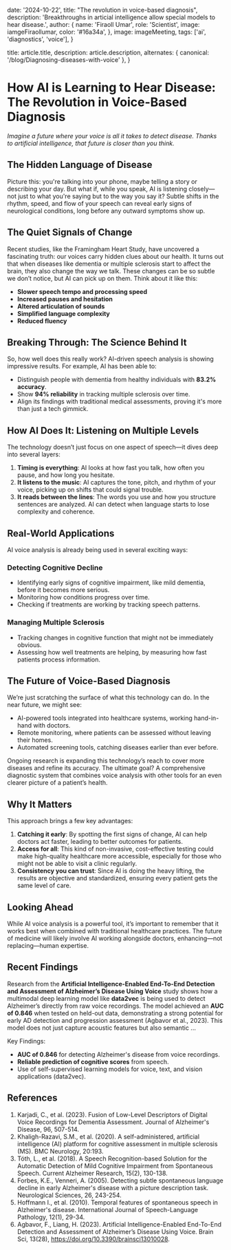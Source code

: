
  date: '2024-10-22',
  title: "The revolution in voice-based diagnosis",
  description:
    'Breakthroughs in articial intelligence allow special models to hear disease.',
  author: {
    name: 'Firaoll Umar',
    role: 'Scientist',
    image: iamgeFiraollumar,
    color: '#16a34a',
  },
  image: imageMeeting,
  tags: ['ai', 'diagnostics', 'voice'],
}

  title: article.title,
  description: article.description,
  alternates: { canonical: '/blog/Diagnosing-diseases-with-voice' },
}

# How AI is Learning to Hear Disease: The Revolution in Voice-Based Diagnosis

*Imagine a future where your voice is all it takes to detect disease. Thanks to artificial intelligence, that future is closer than you think.*

## The Hidden Language of Disease

Picture this: you're talking into your phone, maybe telling a story or describing your day. But what if, while you speak, AI is listening closely—not just to what you're saying but to the way you say it? Subtle shifts in the rhythm, speed, and flow of your speech can reveal early signs of neurological conditions, long before any outward symptoms show up.

## The Quiet Signals of Change

Recent studies, like the Framingham Heart Study, have uncovered a fascinating truth: our voices carry hidden clues about our health. It turns out that when diseases like dementia or multiple sclerosis start to affect the brain, they also change the way we talk. These changes can be so subtle we don’t notice, but AI can pick up on them. Think about it like this:

- **Slower speech tempo and processing speed**
- **Increased pauses and hesitation**
- **Altered articulation of sounds**
- **Simplified language complexity**
- **Reduced fluency**

## Breaking Through: The Science Behind It

So, how well does this really work? AI-driven speech analysis is showing impressive results. For example, AI has been able to:

- Distinguish people with dementia from healthy individuals with **83.2% accuracy**.
- Show **94% reliability** in tracking multiple sclerosis over time.
- Align its findings with traditional medical assessments, proving it's more than just a tech gimmick.

## How AI Does It: Listening on Multiple Levels

The technology doesn’t just focus on one aspect of speech—it dives deep into several layers:

1. **Timing is everything**: AI looks at how fast you talk, how often you pause, and how long you hesitate.
2. **It listens to the music**: AI captures the tone, pitch, and rhythm of your voice, picking up on shifts that could signal trouble.
3. **It reads between the lines**: The words you use and how you structure sentences are analyzed. AI can detect when language starts to lose complexity and coherence.

## Real-World Applications

AI voice analysis is already being used in several exciting ways:

### Detecting Cognitive Decline
- Identifying early signs of cognitive impairment, like mild dementia, before it becomes more serious.
- Monitoring how conditions progress over time.
- Checking if treatments are working by tracking speech patterns.

### Managing Multiple Sclerosis
- Tracking changes in cognitive function that might not be immediately obvious.
- Assessing how well treatments are helping, by measuring how fast patients process information.

## The Future of Voice-Based Diagnosis

We’re just scratching the surface of what this technology can do. In the near future, we might see:

- AI-powered tools integrated into healthcare systems, working hand-in-hand with doctors.
- Remote monitoring, where patients can be assessed without leaving their homes.
- Automated screening tools, catching diseases earlier than ever before.

Ongoing research is expanding this technology’s reach to cover more diseases and refine its accuracy. The ultimate goal? A comprehensive diagnostic system that combines voice analysis with other tools for an even clearer picture of a patient’s health.

## Why It Matters

This approach brings a few key advantages:

1. **Catching it early**: By spotting the first signs of change, AI can help doctors act faster, leading to better outcomes for patients.
2. **Access for all**: This kind of non-invasive, cost-effective testing could make high-quality healthcare more accessible, especially for those who might not be able to visit a clinic regularly.
3. **Consistency you can trust**: Since AI is doing the heavy lifting, the results are objective and standardized, ensuring every patient gets the same level of care.

## Looking Ahead

While AI voice analysis is a powerful tool, it’s important to remember that it works best when combined with traditional healthcare practices. The future of medicine will likely involve AI working alongside doctors, enhancing—not replacing—human expertise.

## Recent Findings

Research from the **Artificial Intelligence-Enabled End-To-End Detection and Assessment of Alzheimer’s Disease Using Voice** study shows how a multimodal deep learning model like **data2vec** is being used to detect Alzheimer’s directly from raw voice recordings. The model achieved an **AUC of 0.846** when tested on held-out data, demonstrating a strong potential for early AD detection and progression assessment (Agbavor et al., 2023). This model does not just capture acoustic features but also semantic ...

Key Findings:
- **AUC of 0.846** for detecting Alzheimer's disease from voice recordings.
- **Reliable prediction of cognitive scores** from speech.
- Use of self-supervised learning models for voice, text, and vision applications (data2vec).

## References

1. Karjadi, C., et al. (2023). Fusion of Low-Level Descriptors of Digital Voice Recordings for Dementia Assessment. Journal of Alzheimer's Disease, 96, 507-514.
2. Khaligh-Razavi, S.M., et al. (2020). A self-administered, artificial intelligence (AI) platform for cognitive assessment in multiple sclerosis (MS). BMC Neurology, 20:193.
3. Tóth, L., et al. (2018). A Speech Recognition-based Solution for the Automatic Detection of Mild Cognitive Impairment from Spontaneous Speech. Current Alzheimer Research, 15(2), 130-138.
4. Forbes, K.E., Venneri, A. (2005). Detecting subtle spontaneous language decline in early Alzheimer's disease with a picture description task. Neurological Sciences, 26, 243-254.
5. Hoffmann I., et al. (2010). Temporal features of spontaneous speech in Alzheimer's disease. International Journal of Speech-Language Pathology, 12(1), 29-34.
6. Agbavor, F., Liang, H. (2023). Artificial Intelligence-Enabled End-To-End Detection and Assessment of Alzheimer’s Disease Using Voice. Brain Sci, 13(28), https://doi.org/10.3390/brainsci13010028.
